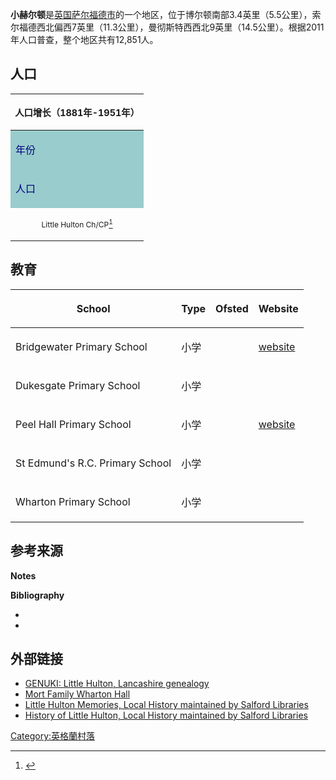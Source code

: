 {{Infobox UK place 
 |latitude=                 53.530
 |longitude=                -2.418
 |official_name=            Little Hulton
 |map_type=                 Greater Manchester
| population = 12,851
| population_ref = ([[United_Kingdom_Census_2011|2011 Census]])
  |os_grid_reference=        SD719037
 |metropolitan_borough=     [[索爾福德市|索爾福德市]] 
 |metropolitan_county=      [[大曼徹斯特郡|大曼徹斯特郡]]
 |region=                   North West England
 |country=                  England     
 |post_town=                MANCHESTER
 |postcode_area=            M
 |postcode_district=        M38
 |dial_code=                0161
 |constituency_westminster= [[沃斯利和南埃克爾斯_(英國國會選區)|沃斯利和南埃克爾斯 (英國國會選區)]]
 |london_distance= {{convert|170|mi|km|0}} [[罗盘方位|罗盘方位]]
 |static_image_name= Little Hulton - geograph.org.uk - 112903.jpg
 |static_image_caption= Little Hulton
}}

'''小赫尔顿'''是[[英国|英国]][[萨尔福德市|萨尔福德市]]的一个地区，位于博尔顿南部3.4英里（5.5公里），索尔福德西北偏西7英里（11.3公里），曼彻斯特西西北9英里（14.5公里）。根据2011年人口普查，整个地区共有12,851人。

==人口==
{| class="wikitable" style="font-size:90%;width:70%;border:0px;text-align:center;line-height:120%;"
! colspan="12" style="text-align:center;font-size:90%;"|人口增长（1881年-1951年）
|-
! style="background: #99CCCC; color: #000080" height="17" | 年份
! style="background: #FFFFFF; color:#000080;" | 1881
! style="background: #FFFFFF; color:#000080;" | 1891
! style="background: #FFFFFF; color:#000080;" | 1901
! style="background: #FFFFFF; color:#000080;" | 1911
! style="background: #FFFFFF; color:#000080;" | 1921
! style="background: #FFFFFF; color:#000080;" | 1931
! style="background: #FFFFFF; color:#000080;" | 1951
|- Align="center"
! style="background: #99CCCC; color: #000080" height="17" | 人口
| style="background: #FFFFFF; color: black;" |   5,714  
| style="background: #FFFFFF; color: black;" |  6,693  
| style="background: #FFFFFF; color: black;" |  7,294 
| style="background: #FFFFFF; color: black;" |  8,103  
| style="background: #FFFFFF; color: black;" |  7,910
| style="background: #FFFFFF; color: black;" |  7,874
| style="background: #FFFFFF; color: black;" |  9,997
|-
| colspan="12" style="text-align:center;font-size:90%;"|<small>
Little Hulton Ch/CP<ref name="visionofbritain">{{Citation|url=http://www.visionofbritain.org.uk/data_cube_page.jsp?data_theme=T_POP&data_cube=N_TOT_POP&u_id=10365703&c_id=10001043&add=N|title=Little Hulton Ch/CP through time. Population Statistics. Total Population|publisher=University of Portsmouth|accessdate=28 November 2009|author=Great Britain Historical GIS Project|year=2004|work=A vision of Britain through time|archive-date=2018-01-01|archive-url=https://web.archive.org/web/20180101194255/http://www.visionofbritain.org.uk/data_cube_page.jsp?data_theme=T_POP&data_cube=N_TOT_POP&u_id=10365703&c_id=10001043&add=N|dead-url=no}}</ref>
|}

==教育==
{{further|List of schools in Salford}}

<div style="font-size: 95%">
{| class="wikitable sortable"
! School
! Type
! class="unsortable" | Ofsted
! class="unsortable" | Website
|-
| Bridgewater Primary School
|小学
| {{ofsted|105912|105912}}
| [http://www.bridgewaterprimaryschool.ik.org/ website] {{Webarchive|url=https://archive.today/20071017133305/http://www.bridgewaterprimaryschool.ik.org/ |date=2007-10-17 }}
|-
| Dukesgate Primary School
|小学
| {{ofsted|105920|105920}}
| <!---no website--->
|-
| Peel Hall Primary School
|小学
| {{ofsted|105913|105913}}
| [http://www.peelhall.salford.sch.uk/ website] {{Wayback|url=http://www.peelhall.salford.sch.uk/ |date=20180810191730 }}
|-
| St Edmund's R.C. Primary School
|小学
| {{ofsted|105958|105958}}
| <!---no website---><!---no website--->
|-
| Wharton Primary School
|小学
| {{ofsted|105897|105897}}
| <!---no website--->
|}
</div>

==参考来源==
'''Notes'''
{{reflist|colwidth=30em}}

'''Bibliography'''
{{refbegin}}
*{{citation |last=Manchester Evening News Syndication |title= Salford Past  |year=2008 |publisher=At Heart Ltd|isbn=1-84547-165-2|page=12}}
*{{citation |last=Sweeney |first=D.J. |title=A Lancashire Triangle Part Two |publisher=Triangle Publishing |year=1997 |isbn=0-9529333-2-2}}
{{refend}}

==外部链接==
{{Commons#category:Little Hulton}}
*[http://www.genuki.org.uk/big/eng/LAN/LittleHulton/ GENUKI: Little Hulton, Lancashire genealogy] {{Wayback|url=http://www.genuki.org.uk/big/eng/LAN/LittleHulton/ |date=20201223135034 }}
*[http://www.mortfamily.net/ Mort Family Wharton Hall] {{Wayback|url=http://www.mortfamily.net/ |date=20210120183651 }}
*[https://web.archive.org/web/20040701093854/http://www.colsal.org.uk/sites/littlehultonmemories/Homepage.asp Little Hulton Memories, Local History maintained by Salford Libraries]
*[https://archive.is/20121224020614/http://www.colsal.org.uk/sites/historyoflittlehulton/Homepage.asp History of Little Hulton, Local History maintained by Salford Libraries]

{{tsl|en|Category:Villages in Greater Manchester||Category:Villages in Greater Manchester}}
{{tsl|en|Category:Geography of Salford||Category:Geography of Salford}}

[[Category:英格蘭村落|Category:英格蘭村落]]